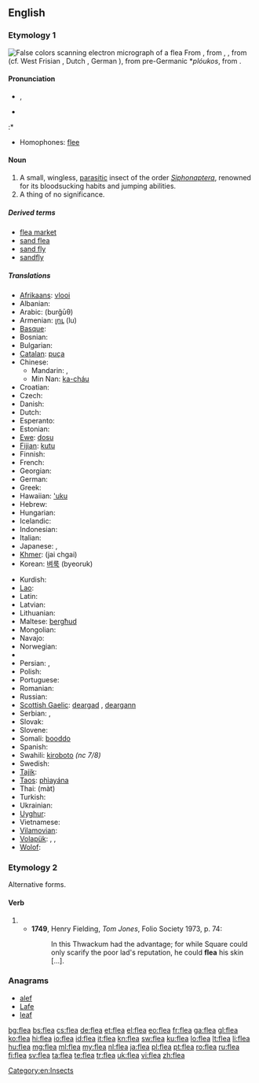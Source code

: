 {{also|fleá}}
==English==
{{wikipedia}}

===Etymology 1===
[[File:Flea Scanning Electron Micrograph False Color.jpg|thumb|False colors scanning electron micrograph of a flea]]
From {{etyl|enm}} {{term|fle|lang=enm}}, from {{etyl|ang}} {{term|fleah|flēah}}, {{term|flea|flēa|lang=ang}}, from {{proto|Germanic|flauhaz}} (cf. West Frisian {{term|flie|lang=fy}}, Dutch {{term|vlo|lang=nl}}, German {{term|Floh|lang=de}}), from pre-Germanic *''plóukos'', from {{proto|Indo-European|plúsis}}.

====Pronunciation====
* {{IPA|/fliː/}}, {{X-SAMPA|/fli:/}}
* {{audio|en-us-flea.ogg|Audio (US)}}

:* {{rhymes|iː}}
* Homophones: [[flee]]

====Noun====
{{en-noun}}

# A small, wingless, [[parasitic]] insect of the order ''[[Siphonaptera]]'', renowned for its bloodsucking habits and jumping abilities.
# A thing of no significance.<!--See "dead dog"-->

=====Derived terms=====
* [[flea market]]
* [[sand flea]]
* [[sand fly]]
* [[sandfly]]

=====Translations=====
{{trans-top|parasitic insect}}
* [[Afrikaans]]: [[vlooi]]
* Albanian: {{t+|sq|plesht|m|xs=Albanian}}
* Arabic: {{Arab|[[برغوث]]}} (burğūθ) {{m}}
* Armenian: [[լու]] (lu)
* [[Basque]]: {{t|eu|arkakuso|xs=Basque}}
* Bosnian: {{t-|bs|buha|f}}
* Bulgarian: {{t+|bg|бълха|f|tr=bǎlxá}}
* [[Catalan]]: [[puça]] {{f}}
* Chinese:
** Mandarin: {{t-|cmn|蚤|tr=zǎo|sc=Hani}}, {{t|cmn|跳蚤|tr=tiàozǎo|sc=Hani}}
** Min Nan: [[ka-cháu]]
* Croatian: {{t+|hr|buha|f}}
* Czech: {{t-|cs|blecha|f}}
* Danish: {{t-|da|loppe|c}}
* Dutch: {{t+|nl|vlo|f}}
* Esperanto: {{t+|eo|pulo|xs=Esperanto}}
* Estonian: {{t-|et|kirp}}
* [[Ewe]]: [[dosu]] {{n}}
* [[Fijian]]: [[kutu]]
* Finnish: {{t+|fi|kirppu}}
* French: {{t+|fr|puce|f}}
* Georgian: {{t-|ka|რწყილი|tr=rts‘q‘ili|sc=Geor|xs=Georgian}}
* German: {{t+|de|Floh|m}}
* Greek: {{t+|el|ψύλλος|m|tr=psýllos}}
* Hawaiian: [['uku]]
* Hebrew: {{t|he|פרעוש|tr=parósh|sc=Hebr}}
* Hungarian: {{t+|hu|bolha}}
* Icelandic: {{t+|is|fló|f}}
* Indonesian: {{t+|id|kutu|xs=Indonesian}}
* Italian: {{t-|it|pulce|f}}
* Japanese: {{t+|ja|蚤}}, {{t|ja|ノミ|tr=nomi}}
* [[Khmer]]: {{Khmr|[[ចៃឆ្កែ]]}} (jai chgai)
* Korean: [[벼룩]] (byeoruk)
{{trans-mid}}
* Kurdish: {{t+|ku|kêç}}
* [[Lao]]: {{t-|lo|ໝັດ|tr=mat|sc=Laoo|xs=Lao}}
* Latin: {{t+|la|pulex|m}}
* Latvian: {{t-|lv|blusa|f|xs=Latvian}}
* Lithuanian: {{t+|lt|blusa|f|xs=Lithuanian}}
* Maltese: [[bergħud]] {{m}}
* Mongolian: {{t|mn|нохой бѳѳс|tr=nohoy böös|sc=Cyrl|xs=Mongolian}}
* Navajo: {{tø|nv|yaaʼ}}
* Norwegian: {{t-|no|loppe|f}}
* {{trreq|ang}}
* Persian: {{t|fa|کک|tr=kek|xs=Persian}}, {{t+|fa|کیک|tr=keyk|xs=Persian}}
* Polish: {{t+|pl|pchła|f}}
* Portuguese: {{t+|pt|pulga|f}}
* Romanian: {{t+|ro|purice|m}}
* Russian: {{t+|ru|блоха|f|tr=bloxá}}
* [[Scottish Gaelic]]: [[deargad]] {{f}}, [[deargann]] {{f}}
* Serbian: {{t-|sr|buva|f}}, {{t-|sr|buha|f}}
* Slovak: {{t-|sk|blcha|f}}
* Slovene: {{t+|sl|bolha|f}}
* Somali: [[booddo]]
* Spanish: {{t+|es|pulga|f}}
* Swahili: [[kiroboto]] ''(nc 7/8)''
* Swedish: {{t-|sv|loppa|c}}
* [[Tajik]]: {{t-|tg|кайк|tr=kayk|sc=Cyrl|xs=Tajik}}
* [[Taos]]: [[phìayána]]
* Thai: {{Thai|[[หมัด]]}} (màt)
* Turkish: {{t+|tr|pire}}
* Ukrainian: {{t+|uk|блоха|f|tr=bloha|xs=Ukrainian}}
* [[Uyghur]]: {{t|ug|بۈرگە|sc=ug-Arab}}
* Vietnamese: {{t|vi|con bọ chét|xs=Vietnamese}}
* [[Vilamovian]]: {{tø|wym|fłuch|m}}
* [[Volapük]]: {{qualifier|male or female}} {{t|vo|flib}}, {{qualifier|male}} {{t|vo|hiflib}}, {{qualifier|female}} {{t|vo|jiflib}}
* [[Wolof]]: {{t|wo|fel|alt=fel wi}}
{{trans-bottom}}

===Etymology 2===
Alternative forms.

====Verb====
{{head|en|verb}}

# {{obsolete spelling of|flay}}
#* '''1749''', Henry Fielding, ''Tom Jones'', Folio Society 1973, p. 74:
#*: In this Thwackum had the advantage; for while Square could only scarify the poor lad's reputation, he could '''flea''' his skin [...].

===Anagrams===
* [[alef#English|alef]]
* [[Lafe#English|Lafe]]
* [[leaf#English|leaf]]

[[Category:en:Insects]]

[[bg:flea]]
[[bs:flea]]
[[cs:flea]]
[[de:flea]]
[[et:flea]]
[[el:flea]]
[[eo:flea]]
[[fr:flea]]
[[ga:flea]]
[[gl:flea]]
[[ko:flea]]
[[hi:flea]]
[[io:flea]]
[[id:flea]]
[[it:flea]]
[[kn:flea]]
[[sw:flea]]
[[ku:flea]]
[[lo:flea]]
[[lt:flea]]
[[li:flea]]
[[hu:flea]]
[[mg:flea]]
[[ml:flea]]
[[my:flea]]
[[nl:flea]]
[[ja:flea]]
[[pl:flea]]
[[pt:flea]]
[[ro:flea]]
[[ru:flea]]
[[fi:flea]]
[[sv:flea]]
[[ta:flea]]
[[te:flea]]
[[tr:flea]]
[[uk:flea]]
[[vi:flea]]
[[zh:flea]]